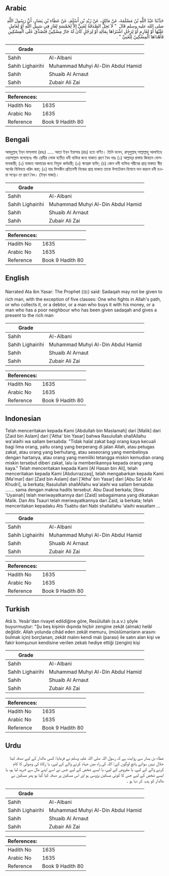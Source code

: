 ## Arabic


<div dir="rtl" lang="ar" style={{fontSize:'larger',backgroundColor:'#f8f9fa',padding:20}}>
حَدَّثَنَا عَبْدُ اللَّهِ بْنُ مَسْلَمَةَ، عَنْ مَالِكٍ، عَنْ زَيْدِ بْنِ أَسْلَمَ، عَنْ عَطَاءِ بْنِ يَسَارٍ، أَنَّ رَسُولَ اللَّهِ صلى الله عليه وسلم قَالَ ‏ "‏ لاَ تَحِلُّ الصَّدَقَةُ لِغَنِيٍّ إِلاَّ لِخَمْسَةٍ لِغَازٍ فِي سَبِيلِ اللَّهِ أَوْ لِعَامِلٍ عَلَيْهَا أَوْ لِغَارِمٍ أَوْ لِرَجُلٍ اشْتَرَاهَا بِمَالِهِ أَوْ لِرَجُلٍ كَانَ لَهُ جَارٌ مِسْكِينٌ فَتُصُدِّقَ عَلَى الْمِسْكِينِ فَأَهْدَاهَا الْمِسْكِينُ لِلْغَنِيِّ ‏"‏ ‏.‏
</div>
<div style={{backgroundColor:'#f8f9fa',padding:20, marginBottom: 10}}><table> <thead> <tr> <th>Grade</th> <th></th> </tr> </thead> <tbody> <tr><td>Sahih</td><td>Al-Albani</td></tr><tr><td>Sahih Lighairihi</td><td>Muhammad Muhyi Al-Din Abdul Hamid</td></tr><tr><td>Sahih</td><td>Shuaib Al Arnaut</td></tr><tr><td>Sahih</td><td>Zubair Ali Zai</td></tr></tbody></table><table> <thead> <tr> <th>References:</th> <th></th> </tr> </thead> <tbody><tr><td>Hadith No</td><td>1635</td></tr><tr><td>Arabic No</td><td>1635</td></tr><tr><td>Reference</td><td>Book 9 Hadith 80</td></tr></tbody></table></div>

## Bengali


<div dir="ltr" lang="bn" style={{fontSize:'larger',backgroundColor:'#f8f9fa',padding:20}}>
আব্‌দুল্লাহ্‌ ইব্‌ন মাস্‌লামা (রহঃ) ..... আতা ইব্‌ন ইয়াসার (রাঃ) হতে বর্ণিত। তিনি বলেন, রাসূলুল্লাহ্‌ সাল্লাল্লাহু আলাইহে ওয়াসাল্লাম বলেছেনঃ পাঁচ শ্রেনীর লোক ব্যতীত ধনী ব্যক্তির জন্য যাকাত গ্রহণ বৈধ নয়ঃ (১) আল্লাহ্‌র রাস্তায় জিহাদে যোগদানকারী; (২) যাকাত আদায়ের জন্য নিযুক্ত কর্মচারী; (৩) ঋণগ্রস্ত ব্যক্তি; (৪) কোন ধনী ব্যক্তির গরীবের প্রাপ্ত যাকাত স্বীয় অর্থের বিনিময়ে খরিদ করা; (৫) যার মিসকীন প্রতিবেশী নিজের প্রাপ্ত যাকাত তাকে উপঢৌকন হিসাবে দান করলে ধনী হওয়া সত্বেও তা গ্রহণ বৈধ। (ইব্‌ন মাজা)।
</div>
<div style={{backgroundColor:'#f8f9fa',padding:20, marginBottom: 10}}><table> <thead> <tr> <th>Grade</th> <th></th> </tr> </thead> <tbody> <tr><td>Sahih</td><td>Al-Albani</td></tr><tr><td>Sahih Lighairihi</td><td>Muhammad Muhyi Al-Din Abdul Hamid</td></tr><tr><td>Sahih</td><td>Shuaib Al Arnaut</td></tr><tr><td>Sahih</td><td>Zubair Ali Zai</td></tr></tbody></table><table> <thead> <tr> <th>References:</th> <th></th> </tr> </thead> <tbody><tr><td>Hadith No</td><td>1635</td></tr><tr><td>Arabic No</td><td>1635</td></tr><tr><td>Reference</td><td>Book 9 Hadith 80</td></tr></tbody></table></div>

## English


<div dir="ltr" lang="en" style={{fontSize:'larger',backgroundColor:'#f8f9fa',padding:20}}>
Narrated Ata ibn Yasar: The Prophet (ﷺ) said: Sadaqah may not be given to rich man, with the exception of five classes: One who fights in Allah's path, or who collects it, or a debtor, or a man who buys it with his money, or a man who has a poor neighbour who has been given sadaqah and gives a present to the rich man
</div>
<div style={{backgroundColor:'#f8f9fa',padding:20, marginBottom: 10}}><table> <thead> <tr> <th>Grade</th> <th></th> </tr> </thead> <tbody> <tr><td>Sahih</td><td>Al-Albani</td></tr><tr><td>Sahih Lighairihi</td><td>Muhammad Muhyi Al-Din Abdul Hamid</td></tr><tr><td>Sahih</td><td>Shuaib Al Arnaut</td></tr><tr><td>Sahih</td><td>Zubair Ali Zai</td></tr></tbody></table><table> <thead> <tr> <th>References:</th> <th></th> </tr> </thead> <tbody><tr><td>Hadith No</td><td>1635</td></tr><tr><td>Arabic No</td><td>1635</td></tr><tr><td>Reference</td><td>Book 9 Hadith 80</td></tr></tbody></table></div>

## Indonesian


<div dir="ltr" lang="id" style={{fontSize:'larger',backgroundColor:'#f8f9fa',padding:20}}>
Telah menceritakan kepada Kami [Abdullah bin Maslamah] dari [Malik] dari [Zaid bin Aslam] dari ['Atha' bin Yasar] bahwa Rasulullah shallAllahu wa'alaihi wa sallam bersabda: "Tidak halal zakat bagi orang kaya kecuali bagi lima orang, yaitu orang yang berperang di jalan Allah, atau petugas zakat, atau orang yang berhutang, atau seseorang yang membelinya dengan hartanya, atau orang yang memiliki tetangga miskin kemudian orang miskin tersebut diberi zakat, lalu ia memberikannya kepada orang yang kaya." Telah menceritakan kepada Kami [Al Hasan bin Ali], telah menceritakan kepada Kami [Abdurrazzaq], telah mengabarkan kepada Kami [Ma'mar] dari [Zaid bin Aslam] dari ['Atha' bin Yasar] dari [Abu Sa'id Al Khudri], ia berkata; Rasulullah shallAllahu wa'alaihi wa sallam bersabda: ……. sama dengan makna hadits tersebut. Abu Daud berkata; [Ibnu 'Uyainah] telah meriwayatkannya dari [Zaid] sebagaimana yang dikatakan Malik. Dan Ats Tsauri telah meriwayatkannya dari Zaid, ia berkata; telah menceritakan kepadaku Ats Tsabtu dari Nabi shallallahu 'alaihi wasallam …
</div>
<div style={{backgroundColor:'#f8f9fa',padding:20, marginBottom: 10}}><table> <thead> <tr> <th>Grade</th> <th></th> </tr> </thead> <tbody> <tr><td>Sahih</td><td>Al-Albani</td></tr><tr><td>Sahih Lighairihi</td><td>Muhammad Muhyi Al-Din Abdul Hamid</td></tr><tr><td>Sahih</td><td>Shuaib Al Arnaut</td></tr><tr><td>Sahih</td><td>Zubair Ali Zai</td></tr></tbody></table><table> <thead> <tr> <th>References:</th> <th></th> </tr> </thead> <tbody><tr><td>Hadith No</td><td>1635</td></tr><tr><td>Arabic No</td><td>1635</td></tr><tr><td>Reference</td><td>Book 9 Hadith 80</td></tr></tbody></table></div>

## Turkish


<div dir="ltr" lang="tr" style={{fontSize:'larger',backgroundColor:'#f8f9fa',padding:20}}>
Atâ b. Yesâr'dan rivayet edildiğine göre, Resûlullah (s.a.v.) şöyle buyurmuştur: "Şu beş kişinin dışında hiçbir zengine zekât (almak) helâl değildir. Allah yolunda cihâd eden zekât memuru, (müslümanların arasını bulmak için) borçlanan, zekât malını kendi malı (parası) ile satın alan kişi ve fakir komşunun kendisine verilen zekatı hediye ettiği (zengin) kişi
</div>
<div style={{backgroundColor:'#f8f9fa',padding:20, marginBottom: 10}}><table> <thead> <tr> <th>Grade</th> <th></th> </tr> </thead> <tbody> <tr><td>Sahih</td><td>Al-Albani</td></tr><tr><td>Sahih Lighairihi</td><td>Muhammad Muhyi Al-Din Abdul Hamid</td></tr><tr><td>Sahih</td><td>Shuaib Al Arnaut</td></tr><tr><td>Sahih</td><td>Zubair Ali Zai</td></tr></tbody></table><table> <thead> <tr> <th>References:</th> <th></th> </tr> </thead> <tbody><tr><td>Hadith No</td><td>1635</td></tr><tr><td>Arabic No</td><td>1635</td></tr><tr><td>Reference</td><td>Book 9 Hadith 80</td></tr></tbody></table></div>

## Urdu


<div dir="rtl" lang="ur" style={{fontSize:'larger',backgroundColor:'#f8f9fa',padding:20}}>
عطاء بن یسار سے روایت ہے کہ رسول اللہ صلی اللہ علیہ وسلم نے فرمایا: کسی مالدار کے لیے صدقہ لینا حلال نہیں سوائے پانچ لوگوں کے: اللہ کی راہ میں جہاد کرنے والے کے لیے، یا زکاۃ کی وصولی کا کام کرنے والے کے لیے، یا مقروض کے لیے، یا ایسے شخص کے لیے جس نے اسے اپنے مال سے خرید لیا ہو، یا ایسے شخص کے لیے جس کا کوئی مسکین پڑوسی ہو اور اس مسکین پر صدقہ کیا گیا ہو پھر مسکین نے مالدار کو ہدیہ کر دیا ہو ۔
</div>
<div style={{backgroundColor:'#f8f9fa',padding:20, marginBottom: 10}}><table> <thead> <tr> <th>Grade</th> <th></th> </tr> </thead> <tbody> <tr><td>Sahih</td><td>Al-Albani</td></tr><tr><td>Sahih Lighairihi</td><td>Muhammad Muhyi Al-Din Abdul Hamid</td></tr><tr><td>Sahih</td><td>Shuaib Al Arnaut</td></tr><tr><td>Sahih</td><td>Zubair Ali Zai</td></tr></tbody></table><table> <thead> <tr> <th>References:</th> <th></th> </tr> </thead> <tbody><tr><td>Hadith No</td><td>1635</td></tr><tr><td>Arabic No</td><td>1635</td></tr><tr><td>Reference</td><td>Book 9 Hadith 80</td></tr></tbody></table></div>
